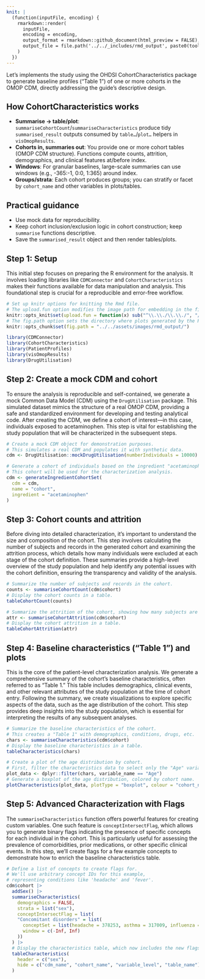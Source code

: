 ```yaml
---
knit: |
  (function(inputFile, encoding) {
    rmarkdown::render(
      inputFile,
      encoding = encoding,
      output_format = rmarkdown::github_document(html_preview = FALSE),
      output_file = file.path('../../_includes/rmd_output', paste0(tools::file_path_sans_ext(basename(inputFile)), '.md'))
    )
  })
---
```


Let's implements the study using the OHDSI CohortCharacteristics package to generate baseline profiles (“Table 1”) of one or more cohorts in the OMOP CDM, directly addressing the guide’s descriptive design.

## How CohortCharacteristics works

- **Summarise -> table/plot**: `summariseCohortCount`/`summariseCharacteristics` produce tidy `summarised_result` outputs consumed by `table…`/`plot…` helpers in `visOmopResults`.
- **Cohorts in, summaries out**: You provide one or more cohort tables (OMOP CDM structure). Functions compute counts, attrition, demographics, and clinical features at/before index.
- **Windows**: For granular baselines, large-scale summaries can use windows (e.g., -365:-1, 0:0, 1:365) around index.
- **Groups/strata**: Each cohort produces groups; you can stratify or facet by `cohort_name` and other variables in plots/tables.

## Practical guidance

- Use mock data for reproducibility.
- Keep cohort inclusion/exclusion logic in cohort construction; keep `summarise` functions descriptive.
- Save the `summarised_result` object and then render tables/plots.

## Step 1: Setup

This initial step focuses on preparing the R environment for the analysis. It involves loading libraries like `CDMConnector` and `CohortCharacteristics` makes their functions available for data manipulation and analysis. This foundational step is crucial for a reproducible and error-free workflow.

```r
# Set up knitr options for knitting the Rmd file.
# The upload.fun option modifies the image path for embedding in the final document.
knitr::opts_knit$set(upload.fun = function(x) sub("^\\.\\./\\.\\./", "/", x))
# The fig.path option sets the directory where plots generated by the R code chunks will be saved.
knitr::opts_chunk$set(fig.path = "../../assets/images/rmd_output/")
```

```r
library(CDMConnector)
library(CohortCharacteristics)
library(PatientProfiles)
library(visOmopResults)
library(DrugUtilisation)
```

## Step 2: Create a mock CDM and cohort

To ensure the analysis is reproducible and self-contained, we generate a mock Common Data Model (CDM) using the `DrugUtilisation` package. This simulated dataset mimics the structure of a real OMOP CDM, providing a safe and standardized environment for developing and testing analytical code. After creating the CDM, we define a cohort of interest—in this case, individuals exposed to acetaminophen. This step is vital for establishing the study population that will be characterized in the subsequent steps.

```r
# Create a mock CDM object for demonstration purposes.
# This simulates a real CDM and populates it with synthetic data.
cdm <- DrugUtilisation::mockDrugUtilisation(numberIndividuals = 10000)

# Generate a cohort of individuals based on the ingredient "acetaminophen".
# This cohort will be used for the characterization analysis.
cdm <- generateIngredientCohortSet(
  cdm = cdm,
  name = "cohort",
  ingredient = "acetaminophen"
)
```

## Step 3: Cohort counts and attrition

Before diving into detailed characterization, it's important to understand the size and composition of the cohort. This step involves calculating the number of subjects and records in the generated cohort and examining the attrition process, which details how many individuals were excluded at each stage of the cohort definition. These summaries provide a high-level overview of the study population and help identify any potential issues with the cohort definition, ensuring the transparency and validity of the analysis.

```r
# Summarize the number of subjects and records in the cohort.
counts <- summariseCohortCount(cdm$cohort)
# Display the cohort counts in a table.
tableCohortCount(counts)
```

```r
# Summarize the attrition of the cohort, showing how many subjects are dropped at each step of the cohort definition.
attr <- summariseCohortAttrition(cdm$cohort)
# Display the cohort attrition in a table.
tableCohortAttrition(attr)
```

## Step 4: Baseline characteristics (“Table 1”) and plots

This is the core of the patient-level characterization analysis. We generate a comprehensive summary of the cohort's baseline characteristics, often referred to as "Table 1." This table includes demographics, clinical events, and other relevant attributes of the study population at the time of cohort entry. Following the summary, we create visualizations to explore specific aspects of the data, such as the age distribution of the cohort. This step provides deep insights into the study population, which is essential for interpreting the results of any subsequent analyses.

```r
# Summarize the baseline characteristics of the cohort.
# This creates a "Table 1" with demographics, conditions, drugs, etc.
chars <- summariseCharacteristics(cdm$cohort)
# Display the baseline characteristics in a table.
tableCharacteristics(chars)
```

```r
# Create a plot of the age distribution by cohort.
# First, filter the characteristics data to select only the "Age" variable.
plot_data <- dplyr::filter(chars, variable_name == "Age")
# Generate a boxplot of the age distribution, colored by cohort name.
plotCharacteristics(plot_data, plotType = "boxplot", colour = "cohort_name")
```

## Step 5: Advanced Characterization with Flags

The `summariseCharacteristics` function offers powerful features for creating custom variables. One such feature is `conceptIntersectFlag`, which allows you to generate binary flags indicating the presence of specific concepts for each individual in the cohort. This is particularly useful for assessing the prevalence of comorbidities, prior medications, or other specific clinical events. In this step, we'll create flags for a few example concepts to demonstrate how to enrich the baseline characteristics table.

```r
# Define a list of concepts to create flags for.
# We'll use arbitrary concept IDs for this example,
# representing conditions like 'headache' and 'fever'.
cdm$cohort |> 
  addSex() |>
  summariseCharacteristics(
    demographics = FALSE,
    strata = list("sex"), 
    conceptIntersectFlag = list(
    "Concomitant disorders" = list(
      conceptSet = list(headache = 378253, asthma = 317009, influenza = 4266367),
      window = c(-Inf, Inf)
    ))
  ) |>
  # Display the characteristics table, which now includes the new flags.
  tableCharacteristics(
    header = c("sex"),
    hide = c("cdm_name", "cohort_name", "variable_level", "table_name")
  )
```